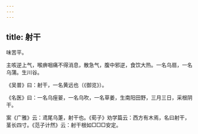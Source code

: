 ```yaml
---
---
---
```

title: 射干
---



味苦平。

主咳逆上气，喉痹咽痛不得消息，散急气，腹中邪逆，食饮大热。一名乌扇，一名乌蒲。生川谷。

《吴普》曰：射干，一名黄远也（《御览》）。

《名医》曰：一名乌痓翣，一名乌吹，一名草姜，生南阳田野，三月三日，采根阴干。

案《广雅》云：鸢尾乌萐，射干也。《荀子》劝学篇云：西方有木焉，名曰射干，茎长四寸。《范子计然》云：射干根如□□□安定。